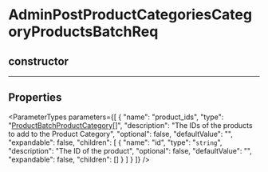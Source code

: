 
# AdminPostProductCategoriesCategoryProductsBatchReq

## constructor

___

## Properties

<ParameterTypes parameters={[
  {
    "name": "product_ids",
    "type": "[ProductBatchProductCategory](medusa.ProductBatchProductCategory.mdx)[]",
    "description": "The IDs of the products to add to the Product Category",
    "optional": false,
    "defaultValue": "",
    "expandable": false,
    "children": [
      {
        "name": "id",
        "type": "`string`",
        "description": "The ID of the product",
        "optional": false,
        "defaultValue": "",
        "expandable": false,
        "children": []
      }
    ]
  }
]} />
